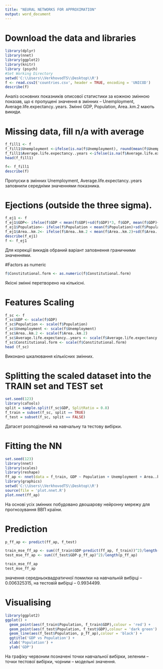 ---
title: "NEURAL NETWORKS FOR APPROXIMATION"
output: word_document
---

# Download the data and libraries
```{r}
library(dplyr)
library(nnet)
library(ggplot2)
library(knitr)
library (psych)
#Set Working Directory
setwd('C:\\Users\\VerkhovodTS\\Desktop\\R')
f <- read.csv2('countries.csv', header = TRUE, encoding = 'UNICOD')
describe(f)
```
Аналіз основних показників описової статистики за кожною змінною показав, що є пропущені значення в змінних – Unemployment, 
Average.life.expectancy..years. Змінні GDP, Population, Area..km.2 мають викиди. 

# Missing data, fill n/a with average 
```{r}
f_fill1 <- f
f_fill1$Unemployment <-ifelse(is.na(f$Unemployment), round(mean(f$Unemployment, na.rm = TRUE)),f$Unemployment)
f_fill1$Average.life.expectancy..years <-ifelse(is.na(f$Average.life.expectancy..years), round(mean(f$Average.life.expectancy..years, na.rm = TRUE)),f$Average.life.expectancy..years)
head(f_fill1)

f<- f_fill1
describe(f)
```
Пропуски в змінних Unemployment, Average.life.expectancy..years заповнили середніми значеннями показника.

# Ejections (outside the three sigma).
```{r}
f_ej1 <- f
f_ej1$GDP<- ifelse(f$GDP < mean(f$GDP)+sd(f$GDP)*3, f$GDP, mean(f$GDP)+sd(f$GDP)*3)
f_ej1$Population<- ifelse(f$Population < mean(f$Population)+sd(f$Population)*3, f$Population, mean(f$Population)+sd(f$Population)*3)
f_ej1$Area..km.2<- ifelse(f$Area..km.2 < mean(f$Area..km.2)+sd(f$Area..km.2)*3, f$Area..km.2, mean(f$Area..km.2)+sd(f$Area..km.2)*3)
describe(f_ej1)
f <- f_ej1
```
Для корекції викидів обраний варіант заповнення граничними значеннями.

#Factors as numeric
```{r}
f$Constitutional.form <- as.numeric(f$Constitutional.form) 
```
Якісні змінні перетворено на кількісні. 

# Features Scaling
```{r}
f_sc <- f
f_sc$GDP <- scale(f$GDP)
f_sc$Population <- scale(f$Population)
f_sc$Unemployment <- scale(f$Unemployment)
f_sc$Area..km.2 <- scale(f$Area..km.2)
f_sc$Average.life.expectancy..years <- scale(f$Average.life.expectancy..years)
f_sc$Constitutional.form <- scale(f$Constitutional.form)
head (f_sc)
```
Виконано шкалювання кількісних змінних.


# Splitting the scaled dataset into the TRAIN set and TEST set
```{r}
set.seed(123)
library(caTools)
split = sample.split(f_sc$GDP, SplitRatio = 0.8)
f_train = subset(f_sc, split == TRUE)
f_test = subset(f_sc, split == FALSE)
```
Датасет розподілений на навчальну та тестову вибірки.

# Fitting the NN
```{r results='hide'}
set.seed(123)
library(nnet)
library(scales)
library(reshape)
ff_ap <- nnet(data = f_train, GDP ~ Population + Unemployment + Area..km.2 + Average.life.expectancy..years + Constitutional.form, linout = TRUE ,size = 6, maxit = 10000)
library(graphics)
setwd('C:\\Users\\VerkhovodTS\\Desktop\\R')
source(file = 'plot.nnet.R')
plot.nnet(ff_ap)
```
На основі усіх змінних побудовано двошарову нейронну мережу для прогнозування ВВП країни.

# Prediction
```{r}
p_ff_ap <- predict(ff_ap, f_test)

train_mse_ff_ap <- sum((f_train$GDP-predict(ff_ap, f_train))^2)/length(f_train$GDP)
test_mse_ff_ap <- sum((f_test$GDP-p_ff_ap)^2)/length(p_ff_ap)

train_mse_ff_ap
test_mse_ff_ap
```
значення середньоквадратичної помилки на навчальній вибірці – 0.006325315, на тестовій вибірці – 0.9934499.

# Visualising
```{r}
library(ggplot2)
ggplot() +
  geom_point(aes(f_train$Population, f_train$GDP),colour = 'red') +
  geom_point(aes(f_test$Population, f_test$GDP),colour = 'dark green') +
  geom_line(aes(f_test$Population, p_ff_ap),colour = 'black') +
  ggtitle('GDP vs Population') +
  xlab('Population') +
  ylab('GDP')
```
На графіку червоним позначені точки навчальної вибірки, зеленим – точки тестової вибірки, чорним – модельні значення.
